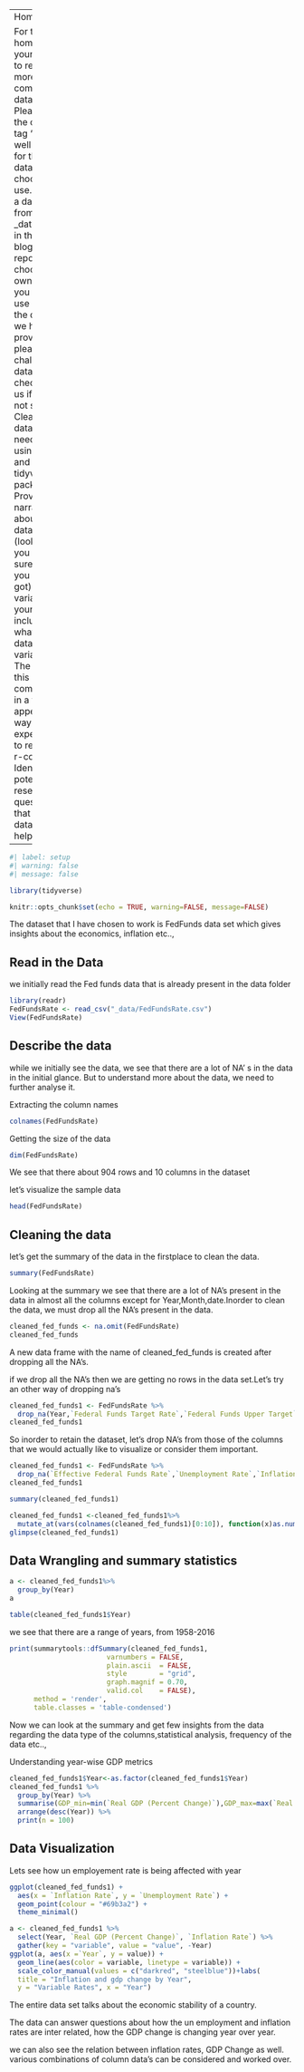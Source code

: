 
-----
Homework 2 

For this homework, your goal is to read in a more complicated dataset. Please use the category tag "hw2" as well as a tag for the dataset you choose to use.
Read in a dataset from the _data folder in the course blog repository, or choose your own data. If you decide to use one of the datasets we have provided, please use a challenging dataset - check with us if you are not sure. 
Clean the data as needed using dplyr and related tidyverse packages.
Provide a narrative about the data set (look it up if you aren't sure what you have got) and the variables in your dataset, including what type of data each variable is. The goal of this step is to communicate in a visually appealing way to non-experts - not to replicate r-code.
Identify potential research questions that your data set can help answer.
---

```r
#| label: setup
#| warning: false
#| message: false

library(tidyverse)

knitr::opts_chunk$set(echo = TRUE, warning=FALSE, message=FALSE)
```


The dataset that I have chosen to work is FedFunds data set which gives insights about the economics, inflation etc.., 

## Read in the Data

we initially read the Fed funds data that is already present in the data folder 

```r
library(readr)
FedFundsRate <- read_csv("_data/FedFundsRate.csv")
View(FedFundsRate)
```



## Describe the data

while we initially see the data, we see that there are a lot of NA' s in the data in the initial glance. But to understand more about the data, we need to further analyse it.

Extracting the column names

```r
colnames(FedFundsRate)

```

Getting the size of the data

```r
dim(FedFundsRate)

```

We see that there about 904 rows and 10 columns in the dataset

let's visualize the sample data 

```r
head(FedFundsRate)

```
## Cleaning the data

let's get the summary of the data in the firstplace to clean the data.

```r
summary(FedFundsRate)

```

Looking at the summary we see that there are a lot of NA's present in the data in almost all the columns except for Year,Month,date.Inorder to clean the data, we must drop all the NA's present in the data.

```r
cleaned_fed_funds <- na.omit(FedFundsRate)
cleaned_fed_funds
```
A new data frame with the name of cleaned_fed_funds is created after dropping all the NA's.

if we drop all the NA's then we are getting no rows in the data set.Let's try an other way of dropping na's 

```r
cleaned_fed_funds1 <- FedFundsRate %>%
  drop_na(Year,`Federal Funds Target Rate`,`Federal Funds Upper Target`,`Federal Funds Lower Target`,`Effective Federal Funds Rate`,`Unemployment Rate`,`Inflation Rate`)
cleaned_fed_funds1
```

So inorder to retain the dataset, let's drop NA's from those of the columns that we would actually like to visualize or consider them important.

```r
cleaned_fed_funds1 <- FedFundsRate %>%
  drop_na(`Effective Federal Funds Rate`,`Unemployment Rate`,`Inflation Rate`,`Real GDP (Percent Change)`)
cleaned_fed_funds1
```

```r
summary(cleaned_fed_funds1)
```

```r
cleaned_fed_funds1 <-cleaned_fed_funds1%>%
  mutate_at(vars(colnames(cleaned_fed_funds1)[0:10]), function(x)as.numeric(x))
glimpse(cleaned_fed_funds1)
```


## Data Wrangling and summary statistics

```r
a <- cleaned_fed_funds1%>%
  group_by(Year)
a
```
```r
table(cleaned_fed_funds1$Year)
```  

we see that there are a range of years, from 1958-2016

```r
print(summarytools::dfSummary(cleaned_fed_funds1,
                        varnumbers = FALSE,
                        plain.ascii  = FALSE, 
                        style        = "grid", 
                        graph.magnif = 0.70, 
                        valid.col    = FALSE),
      method = 'render',
      table.classes = 'table-condensed')
``` 

Now we can look at the summary and get few insights from the data regarding the data type of the columns,statistical analysis, frequency of the data etc..,

Understanding year-wise GDP metrics

```r
cleaned_fed_funds1$Year<-as.factor(cleaned_fed_funds1$Year)
cleaned_fed_funds1 %>% 
  group_by(Year) %>% 
  summarise(GDP_min=min(`Real GDP (Percent Change)`),GDP_max=max(`Real GDP (Percent Change)`),GDP_mean=mean(`Real GDP (Percent Change)`), .groups = 'keep') %>% 
  arrange(desc(Year)) %>%
  print(n = 100)
``` 

## Data Visualization

Lets see how un employement rate is being affected with year


```r
ggplot(cleaned_fed_funds1) +
  aes(x = `Inflation Rate`, y = `Unemployment Rate`) +
  geom_point(colour = "#69b3a2") +
  theme_minimal()
``` 

```r
a <- cleaned_fed_funds1 %>%
  select(Year, `Real GDP (Percent Change)`, `Inflation Rate`) %>%
  gather(key = "variable", value = "value", -Year)
ggplot(a, aes(x =`Year`, y = value)) + 
  geom_line(aes(color = variable, linetype = variable)) + 
  scale_color_manual(values = c("darkred", "steelblue"))+labs(
  title = "Inflation and gdp change by Year",
  y = "Variable Rates", x = "Year")
``` 

The entire data set talks about the economic stability of a country.

The data can answer questions about how the un employment and inflation rates are inter related, how the GDP change is changing year over year.

we can also see the relation between inflation rates, GDP Change as well. various combinations of column data's can be considered and worked over.


